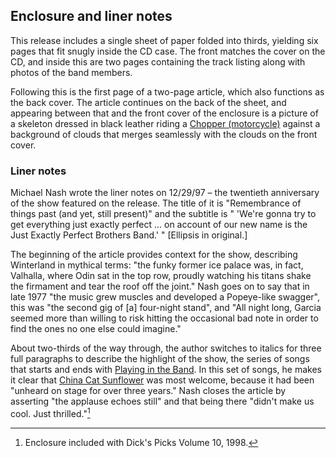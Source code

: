 
==Enclosure and liner notes==

This release includes a single sheet of paper folded into thirds, yielding six pages that fit snugly inside the CD case.  The front matches the cover on the CD, and inside this are two pages containing the track listing along with photos of the band members.

Following this is the first page of a two-page article, which also functions as the back cover.  The article continues on the back of the sheet, and appearing between that and the front cover of the enclosure is a picture of a skeleton dressed in black leather riding a [[Chopper (motorcycle)]] against a background of clouds that merges seamlessly with the clouds on the front cover.

=== Liner notes ===
Michael Nash wrote the liner notes on 12/29/97 – the twentieth anniversary of the show featured on the release.  The title of it is "Remembrance of things past (and yet, still present)" and the subtitle is " 'We're gonna try to get everything just exactly perfect ... on account of our new name is the Just Exactly Perfect Brothers Band.' "  [Ellipsis in original.]

The beginning of the article provides context for the show, describing Winterland in mythical terms: "the funky former ice palace was, in fact, Valhalla, where Odin sat in the top row, proudly watching his titans shake the firmament and tear the roof off the joint."  Nash goes on to say that in late 1977 "the music grew muscles and developed a Popeye-like swagger", this was "the second gig of [a] four-night stand", and "All night long, Garcia seemed more than willing to risk hitting the occasional bad note in order to find the ones no one else could imagine."

About two-thirds of the way through, the author switches to italics for three full paragraphs to describe the highlight of the show, the series of songs that starts and ends with [[Playing in the Band]].  In this set of songs, he makes it clear that [[China Cat Sunflower]] was most welcome, because it had been "unheard on stage for over three years."  Nash closes the article by asserting "the applause echoes still" and that being there "didn't make us cool.  Just thrilled."<ref>Enclosure included with Dick's Picks Volume 10, 1998.</ref>

